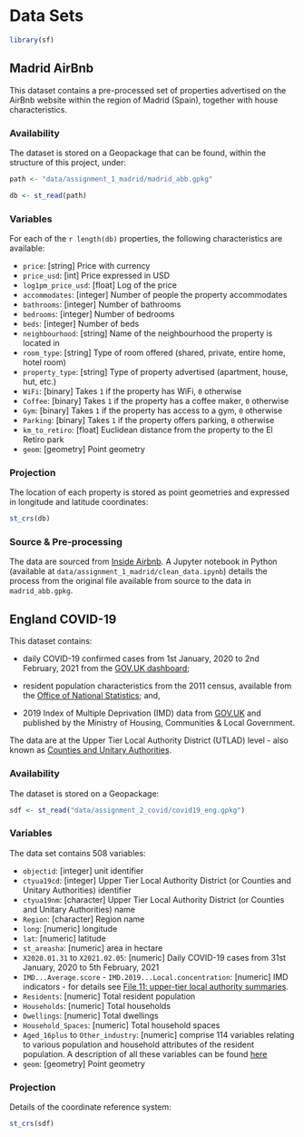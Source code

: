 # Data Sets {#datasets}


```r
library(sf)
```

## Madrid AirBnb

This dataset contains a pre-processed set of properties advertised on the AirBnb website within the region of Madrid (Spain), together with house characteristics.

### Availability {.unnumbered}

The dataset is stored on a Geopackage that can be found, within the structure of this project, under:

```r
path <- "data/assignment_1_madrid/madrid_abb.gpkg"
```

```r
db <- st_read(path)
```

### Variables {.unnumbered}

For each of the `r length(db)` properties, the following characteristics are available:

- `price`: [string] Price with currency
- `price_usd`: [int] Price expressed in USD
- `log1pm_price_usd`: [float] Log of the price
- `accommodates`: [integer] Number of people the property accommodates
- `bathrooms`: [integer] Number of bathrooms
- `bedrooms`: [integer] Number of bedrooms
- `beds`: [integer] Number of beds
- `neighbourhood`: [string] Name of the neighbourhood the property is located in
- `room_type`: [string] Type of room offered (shared, private, entire home, hotel room)
- `property_type`: [string] Type of property advertised (apartment, house, hut, etc.)
- `WiFi`: [binary] Takes `1` if the property has WiFi, `0` otherwise
- `Coffee`: [binary] Takes `1` if the property has a coffee maker, `0` otherwise
- `Gym`: [binary] Takes `1` if the property has access to a gym, `0` otherwise
- `Parking`: [binary] Takes `1` if the property offers parking, `0` otherwise
- `km_to_retiro`: [float] Euclidean distance from the property to the El Retiro park
- `geom`: [geometry] Point geometry


### Projection {.unnumbered}

The location of each property is stored as point geometries and expressed in longitude and latitude coordinates:

```r
st_crs(db)
```

### Source & Pre-processing {.unnumbered}

The data are sourced from [Inside Airbnb](http://insideairbnb.com/). A Jupyter notebook in Python (available at `data/assignment_1_madrid/clean_data.ipynb`) details the process from the original file available from source to the data in `madrid_abb.gpkg`.

## England COVID-19

This dataset contains:

* daily COVID-19 confirmed cases from 1st January, 2020 to 2nd February, 2021 from the [GOV.UK dashboard](https://coronavirus.data.gov.uk);

* resident population characteristics from the 2011 census, available from the [Office of National Statistics](https://www.nomisweb.co.uk/home/census2001.asp); and,

* 2019 Index of Multiple Deprivation (IMD) data from [GOV.UK](https://www.gov.uk/government/statistics/english-indices-of-deprivation-2019) and published by the Ministry of Housing, Communities & Local Government. 

The data are at the Upper Tier Local Authority District (UTLAD) level - also known as [Counties and Unitary Authorities](https://geoportal.statistics.gov.uk/datasets/fe6bcee87d95476abc84e194fe088abb_0).


### Availability {.unnumbered}

The dataset is stored on a Geopackage:

```r
sdf <- st_read("data/assignment_2_covid/covid19_eng.gpkg")
```

### Variables {.unnumbered}

The data set contains 508 variables:


* `objectid`: [integer] unit identifier
* `ctyua19cd`: [integer] Upper Tier Local Authority District (or Counties and Unitary Authorities) identifier
* `ctyua19nm`: [character] Upper Tier Local Authority District (or Counties and Unitary Authorities) name
* `Region`: [character] Region name
* `long`: [numeric] longitude
* `lat`: [numeric] latitude
* `st_areasha`: [numeric] area in hectare 
* `X2020.01.31` to `X2021.02.05`: [numeric] Daily COVID-19 cases from 31st January, 2020 to 5th February, 2021
* `IMD...Average.score` - `IMD.2019...Local.concentration`: [numeric] IMD indicators - for details see [File 11: upper-tier local authority summaries](https://www.gov.uk/government/statistics/english-indices-of-deprivation-2019).
* `Residents`:	[numeric] Total resident population
* `Households`:	[numeric]	Total households
* `Dwellings`:	[numeric]	Total dwellings
* `Household_Spaces`:	[numeric]	Total household spaces
* `Aged_16plus` to `Other_industry`: [numeric] comprise 114 variables relating to various population and household attributes of the resident population. A description of all these variables can be found [here](data/assignment_2_covid/census_vars.csv) 
* `geom`: [geometry] Point geometry

### Projection {.unnumbered}

Details of the coordinate reference system:

```r
st_crs(sdf)
```

